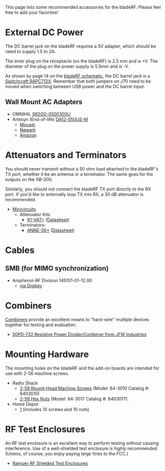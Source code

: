 This page lists some recommended accessories for the bladeRF.  Please feel free to add your favorites!

= External DC Power =
The DC barrel jack on the bladeRF requires a 5V adapter, which should be rated to supply 1.5 to 2A.

The inner plug on the receptacle (on the bladeRF) is 2.5 mm and is +V.  The diameter of the plug on the power supply is 5.5mm and is -V.

As shown by page 14 on the [http://nuand.com/bladerf.pdf bladeRF schematic], the DC barrel jack is a  [http://www.mouser.com/ds/2/393/rapc712x_cd-371318.pdf Switchcraft RAPC712X]. Remember that both jumpers on J70 need to be moved when switching between USB power and the DC barrel input.

== Wall Mount AC Adapters ==
* OMNIHIL [http://www.omnihil.com/products/ac-dc-power-adapter-adaptor-5v-sk02g-0500300u-with-plug-size-5-5mm-x-2-5mm-replacement-switching-power-supply-cord-cable-ps-wall-home-charger-mains-psu?variant=1494981313 SK02G-0500300U]
* Artesyn (End-of-life) [http://www.mouser.com/ds/2/633/da12-m_series_ds_06-04-14_79cfb80a76-520005.pdf DA12-050US-M]
** [http://www.mouser.com/ProductDetail/Artesyn-Embedded-Technologies/DA12-050US-M/?qs=emAWHUWp%252blcZAFicGRINPQ%3D%3D&kpid=330909095&gclid=CL6GvIqK4sUCFQemaQodIjgASA Mouser]
** [http://www.newark.com/artesyn-embedded-technologies/da12-050us-m/adaptor-ac-dc-medical-5v-2a/dp/68R2374?ost=68R2374&mckv=snlcgFYz2|pcrid|66379584501|plid|&CMP=KNC-GUSA-GEN-SHOPPING-ARTESYN_EMBEDDED_TECHNOLOGIES&CAGPSPN=pla&gclid=CLuThqWN4sUCFQ8waQodir0AOQ&CAWELAID=120185550001159808 Newark]
** [http://www.amazon.com/EMERSON-NETWORK-POWER-DA12-050US-M-EXTERNAL/dp/B00DLSM9F2/ref=sr_1_1?ie=UTF8&qid=1432735979&sr=8-1&keywords=DA12-050US-M Amazon]

= Attenuators and Terminators =

You should never transmit without a 50 ohm load attached to the bladeRF's TX port, whether it be an antenna or a terminator. The same goes for the outputs on the XB-200.  

Similarly, you should not connect the bladeRF TX port directly to the RX port. If you'd like to externally loop TX into RX, a 30 dB attenuator is recommended.

* [http://www.minicircuits.com Minicircuits]
** Attenuator Kits
*** [http://www.minicircuits.com/MCLStore/ModelSearch?model=K1-VAT%2B&search_type=info K1-VAT+] ([http://www.minicircuits.com/pdfs/K1-VAT+.pdf Datasheet])
** Terminators:
*** [http://www.minicircuits.com/MCLStore/ModelSearch?model=ANNE-50%2B&search_type=info ANNE-50+] ([http://www.minicircuits.com/pdfs/ANNE-50+.pdf Datasheet])

= Cables =

== SMB (for MIMO synchronization) ==

* Amphenol-RF Division 145101-01-12.00
** [http://www.digikey.com/product-search/en?mpart=145101-01-12.00&vendor=115 via Digikey]

= Combiners =

[http://www.radio-electronics.com/info/rf-technology-design/coupler-combiner-splitter/rf-splitter-combiner-basics.php Combiners] provide an excellent means to "hard-wire" multiple devices together for testing and evaluation. 

* [http://www.jfwindustries.com/products/50PD_732_Resistive_Power_Divider_Combiner_from_JFW_Industries-1396-79.html 50PD-732 Resistive Power Divider/Combiner from JFW Industries]

= Mounting Hardware =

The mounting holes on the bladeRF and the add-on boards are intended for use with 2-56 machine screws.

* Radio Shack
** [http://www.radioshack.com/2-56-round-head-machine-screws-42-pack/6403010.html 2-56 Round-Head Machine Screws] (Model: 64-3010 Catalog #: 6403010)
** [http://www.radioshack.com/2-56-hex-nuts-40-pack/6403017.html 2-56 Hex Nuts] (Model: 64-3017 Catalog #: 6403017).
* Home Depot
** [http://www.homedepot.com/p/Crown-Bolt-2-56-x-3-8-in-Phillips-Slotted-Round-Head-Machine-Screws-37011/203085930] (includes 10 screws and 10 nuts)

= RF Test Enclosures =

An RF test enclosure is an excellent way to perform testing without causing interference. Use of a well-shielded test enclosure is ''highly'' recommended. (Unless, of course, you enjoy paying large fines to the FCC.)

* [http://ramseytest.com/product_list.php?category=1 Ramsey RF Shielded Test Enclosures]

